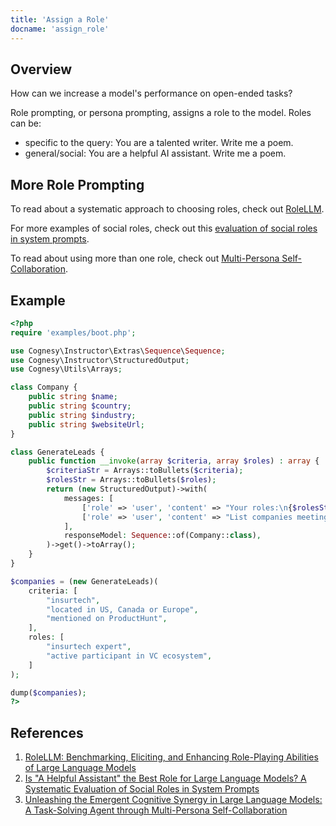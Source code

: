 ```yaml
---
title: 'Assign a Role'
docname: 'assign_role'
---
```


## Overview

How can we increase a model's performance on open-ended tasks?

Role prompting, or persona prompting, assigns a role to the model. Roles can be:
 - specific to the query: You are a talented writer. Write me a poem.
 - general/social: You are a helpful AI assistant. Write me a poem.

## More Role Prompting

To read about a systematic approach to choosing roles, check out [RoleLLM](https://arxiv.org/abs/2310.00746).

For more examples of social roles, check out this [evaluation of social roles in system prompts](https://arxiv.org/abs/2311.10054).

To read about using more than one role, check out [Multi-Persona Self-Collaboration](https://arxiv.org/abs/2307.05300).


## Example
```php
<?php
require 'examples/boot.php';

use Cognesy\Instructor\Extras\Sequence\Sequence;
use Cognesy\Instructor\StructuredOutput;
use Cognesy\Utils\Arrays;

class Company {
    public string $name;
    public string $country;
    public string $industry;
    public string $websiteUrl;
}

class GenerateLeads {
    public function __invoke(array $criteria, array $roles) : array {
        $criteriaStr = Arrays::toBullets($criteria);
        $rolesStr = Arrays::toBullets($roles);
        return (new StructuredOutput)->with(
            messages: [
                ['role' => 'user', 'content' => "Your roles:\n{$rolesStr}\n\n"],
                ['role' => 'user', 'content' => "List companies meeting criteria:\n{$criteriaStr}\n\n"],
            ],
            responseModel: Sequence::of(Company::class),
        )->get()->toArray();
    }
}

$companies = (new GenerateLeads)(
    criteria: [
        "insurtech",
        "located in US, Canada or Europe",
        "mentioned on ProductHunt",
    ],
    roles: [
        "insurtech expert",
        "active participant in VC ecosystem",
    ]
);

dump($companies);
?>
```

## References

1. [RoleLLM: Benchmarking, Eliciting, and Enhancing Role-Playing Abilities of Large Language Models](https://arxiv.org/abs/2310.00746)
2. [Is "A Helpful Assistant" the Best Role for Large Language Models? A Systematic Evaluation of Social Roles in System Prompts](https://arxiv.org/abs/2311.10054)
3. [Unleashing the Emergent Cognitive Synergy in Large Language Models: A Task-Solving Agent through Multi-Persona Self-Collaboration](https://arxiv.org/abs/2307.05300)

